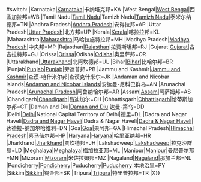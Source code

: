 <includeonly>{{{{{subst|}}}#switch:{{{1}}}
|Karnataka|[[Karnataka]]|卡纳塔克邦=KA
|West Bengal|[[West Bengal]]|西孟加拉邦=WB
|Tamil Nadu|[[Tamil Nadu]]|Tamizh Nadu|[[Tamizh Nadu]]|泰米尔纳德邦=TN
|Andhra Pradesh|[[Andhra Pradesh]]|安得拉邦=AP
|Uttar Pradesh|[[Uttar Pradesh]]|北方邦=UP
|Kerala|[[Kerala]]|喀拉拉邦=KL
|Maharashtra|[[Maharashtra]]|马哈拉施特拉邦=MH
|Madhya Pradesh|[[Madhya Pradesh]]|中央邦=MP
|Rajasthan|[[Rajasthan]]|拉贾斯坦邦=RJ
|Gujarat|[[Gujarat]]|古吉拉特邦=GJ
|Orissa|[[Orissa]]|Odisha|[[Odisha]]|奥里萨邦=OR
|Uttarakhand|[[Uttarakhand]]|北阿坎德邦=UL
|Bihar|[[Bihar]]|比哈尔邦=BR
|Punjab|[[Punjab]]|[[Punjab (India)|Punjab]]|旁遮普邦=PB
|Jammu and Kashmir|[[Jammu and Kashmir]]|查谟-喀什米尔邦|查谟克什米尔=JK
|Andaman and Nicobar Islands|[[Andaman and Nicobar Islands]]|安达曼-尼科巴群岛=AN
|Arunachal Pradesh|[[Arunachal Pradesh]]|阿鲁纳恰尔邦=AR
|Assam|[[Assam]]|阿萨姆邦=AS
|Chandigarh|[[Chandigarh]]|昌迪加尔=CH
|Chhattisgarh|[[Chhattisgarh]]|恰蒂斯加尔邦=CT
|Daman and Diu|[[Daman and Diu]]|达曼-第乌=DD
|Delhi|[[Delhi]]|National Capital Territory of Delhi|德里=DL
|Dadra and Nagar Haveli|[[Dadra and Nagar Haveli]]|Dadra & Nagar Haveli|[[Dadra & Nagar Haveli]]|达德拉-纳加尔哈维利=DN
|Goa|[[Goa]]|果阿邦=GA
|Himachal Pradesh|[[Himachal Pradesh]]|喜马偕尔邦=HP
|Haryana|[[Haryana]]|哈里亚纳邦=HR
|Jharkhand|[[Jharkhand]]|贾坎德邦=JH
|Lakshadweep|[[Lakshadweep]]|拉克沙群島=LD
|Meghalaya|[[Meghalaya]]|梅加拉亚邦=ML
|Manipur|[[Manipur]]|曼尼普尔邦=MN
|Mizoram|[[Mizoram]]|米佐拉姆邦=MZ
|Nagaland|[[Nagaland]]|那加兰邦=NL
|Pondicherry|[[Pondicherry]]|Puducherry|[[Puducherry]]|本地治里=PY
|Sikkim|[[Sikkim]]|锡金邦=SK
|Tripura|[[Tripura]]|特里普拉邦=TR
|X}}</includeonly><noinclude>
{{Documentation}}
</noinclude>